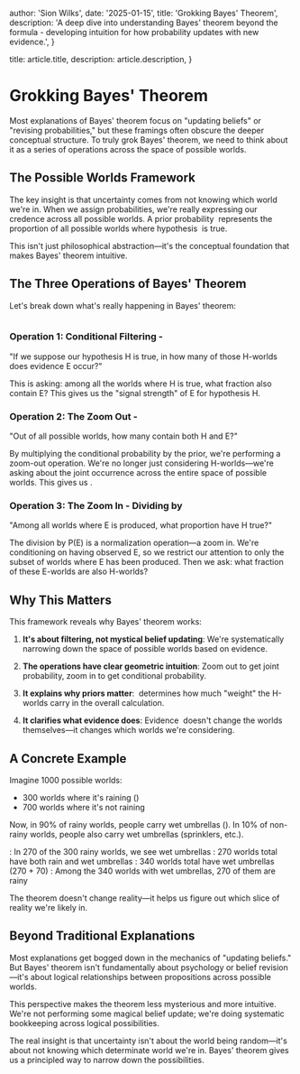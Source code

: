 
  author: 'Sion Wilks',
  date: '2025-01-15',
  title: 'Grokking Bayes\' Theorem',
  description:
    'A deep dive into understanding Bayes\' theorem beyond the formula - developing intuition for how probability updates with new evidence.',
}

  title: article.title,
  description: article.description,
}


# Grokking Bayes' Theorem

Most explanations of Bayes' theorem focus on "updating beliefs" or "revising probabilities," but these framings often obscure the deeper conceptual structure. To truly grok Bayes' theorem, we need to think about it as a series of operations across the space of possible worlds.

## The Possible Worlds Framework

The key insight is that uncertainty comes from not knowing which world we're in. When we assign probabilities, we're really expressing our credence across all possible worlds. A prior probability <Math>{"P(H)"}</Math> represents the proportion of all possible worlds where hypothesis <Math>{"H"}</Math> is true.

This isn't just philosophical abstraction—it's the conceptual foundation that makes Bayes' theorem intuitive.

## The Three Operations of Bayes' Theorem

Let's break down what's really happening in Bayes' theorem:

<Math display={true}>
{"P(H|E) = \\frac{P(E|H) \\times P(H)}{P(E)}"}
</Math>

### Operation 1: Conditional Filtering - <Math>{"P(E|H)"}</Math>
"If we suppose our hypothesis H is true, in how many of those H-worlds does evidence E occur?"

This is asking: among all the worlds where H is true, what fraction also contain E? This gives us the "signal strength" of E for hypothesis H.

### Operation 2: The Zoom Out - <Math>{"P(E|H) \\times P(H)"}</Math>
"Out of all possible worlds, how many contain both H and E?"

By multiplying the conditional probability by the prior, we're performing a zoom-out operation. We're no longer just considering H-worlds—we're asking about the joint occurrence across the entire space of possible worlds. This gives us <Math>{"P(E \\cap H)"}</Math>.

### Operation 3: The Zoom In - Dividing by <Math>{"P(E)"}</Math>
"Among all worlds where E is produced, what proportion have H true?"

The division by P(E) is a normalization operation—a zoom in. We're conditioning on having observed E, so we restrict our attention to only the subset of worlds where E has been produced. Then we ask: what fraction of these E-worlds are also H-worlds?

## Why This Matters

This framework reveals why Bayes' theorem works:

1. **It's about filtering, not mystical belief updating**: We're systematically narrowing down the space of possible worlds based on evidence.

2. **The operations have clear geometric intuition**: Zoom out to get joint probability, zoom in to get conditional probability.

3. **It explains why priors matter**: <Math>{"P(H)"}</Math> determines how much "weight" the H-worlds carry in the overall calculation.

4. **It clarifies what evidence does**: Evidence <Math>{"E"}</Math> doesn't change the worlds themselves—it changes which worlds we're considering.

## A Concrete Example

Imagine 1000 possible worlds:
- 300 worlds where it's raining (<Math>{"H"}</Math>)
- 700 worlds where it's not raining

Now, in 90% of rainy worlds, people carry wet umbrellas (<Math>{"E"}</Math>). In 10% of non-rainy worlds, people also carry wet umbrellas (sprinklers, etc.).

<Math>{"P(E|H) = 0.9"}</Math>: In 270 of the 300 rainy worlds, we see wet umbrellas
<Math>{"P(E|H) \\times P(H)"}</Math>: 270 worlds total have both rain and wet umbrellas
<Math>{"P(E) = 0.34"}</Math>: 340 worlds total have wet umbrellas (270 + 70)
<Math>{"P(H|E) = \\frac{270}{340} = 0.79"}</Math>: Among the 340 worlds with wet umbrellas, 270 of them are rainy

The theorem doesn't change reality—it helps us figure out which slice of reality we're likely in.

<BayesVisualization />

## Beyond Traditional Explanations

Most explanations get bogged down in the mechanics of "updating beliefs." But Bayes' theorem isn't fundamentally about psychology or belief revision—it's about logical relationships between propositions across possible worlds.

This perspective makes the theorem less mysterious and more intuitive. We're not performing some magical belief update; we're doing systematic bookkeeping across logical possibilities.

The real insight is that uncertainty isn't about the world being random—it's about not knowing which determinate world we're in. Bayes' theorem gives us a principled way to narrow down the possibilities. 
